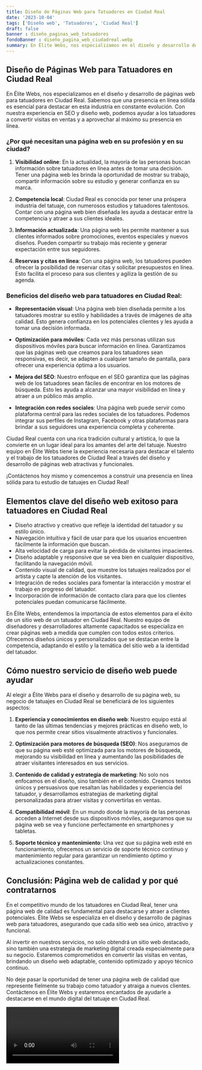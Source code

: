 ```yaml
---
title: Diseño de Páginas Web para Tatuadores en Ciudad Real
date: '2023-10-04'
tags: ['Diseño web', 'Tatuadores', 'Ciudad Real']
draft: false
banner : diseño_paginas_web_tatuadores
fondoBanner : diseño_pagina_web_ciudadreal.webp
summary: En Élite Webs, nos especializamos en el diseño y desarrollo de páginas web para tatuadores en Ciudad Real. Sabemos que una presencia en línea sólida es esencial para destacar en esta industria en constante evolución. Con nuestra experiencia en SEO y diseño web, podemos ayudar a los tatuadores a convertir visitas en ventas y a aprovechar al máximo su presencia en línea.
---
```


## Diseño de Páginas Web para Tatuadores en Ciudad Real

En Élite Webs, nos especializamos en el diseño y desarrollo de páginas web para tatuadores en Ciudad Real. Sabemos que una presencia en línea sólida es esencial para destacar en esta industria en constante evolución. Con nuestra experiencia en SEO y diseño web, podemos ayudar a los tatuadores a convertir visitas en ventas y a aprovechar al máximo su presencia en línea.

### ¿Por qué necesitan una página web en su profesión y en su ciudad?

1. **Visibilidad online**: En la actualidad, la mayoría de las personas buscan información sobre tatuadores en línea antes de tomar una decisión. Tener una página web les brinda la oportunidad de mostrar su trabajo, compartir información sobre su estudio y generar confianza en su marca.

2. **Competencia local**: Ciudad Real es conocida por tener una próspera industria del tatuaje, con numerosos estudios y tatuadores talentosos. Contar con una página web bien diseñada les ayuda a destacar entre la competencia y atraer a sus clientes ideales.

3. **Información actualizada**: Una página web les permite mantener a sus clientes informados sobre promociones, eventos especiales y nuevos diseños. Pueden compartir su trabajo más reciente y generar expectación entre sus seguidores.

4. **Reservas y citas en línea**: Con una página web, los tatuadores pueden ofrecer la posibilidad de reservar citas y solicitar presupuestos en línea. Esto facilita el proceso para sus clientes y agiliza la gestión de su agenda.

### Beneficios del diseño web para tatuadores en Ciudad Real:

- **Representación visual**: Una página web bien diseñada permite a los tatuadores mostrar su estilo y habilidades a través de imágenes de alta calidad. Esto genera confianza en los potenciales clientes y les ayuda a tomar una decisión informada.

- **Optimización para móviles**: Cada vez más personas utilizan sus dispositivos móviles para buscar información en línea. Garantizamos que las páginas web que creamos para los tatuadores sean responsivas, es decir, se adapten a cualquier tamaño de pantalla, para ofrecer una experiencia óptima a los usuarios.

- **Mejora del SEO**: Nuestro enfoque en el SEO garantiza que las páginas web de los tatuadores sean fáciles de encontrar en los motores de búsqueda. Esto les ayuda a alcanzar una mayor visibilidad en línea y atraer a un público más amplio.

- **Integración con redes sociales**: Una página web puede servir como plataforma central para las redes sociales de los tatuadores. Podemos integrar sus perfiles de Instagram, Facebook y otras plataformas para brindar a sus seguidores una experiencia completa y coherente.

Ciudad Real cuenta con una rica tradición cultural y artística, lo que la convierte en un lugar ideal para los amantes del arte del tatuaje. Nuestro equipo en Élite Webs tiene la experiencia necesaria para destacar el talento y el trabajo de los tatuadores de Ciudad Real a través del diseño y desarrollo de páginas web atractivas y funcionales.

¡Contáctenos hoy mismo y comencemos a construir una presencia en línea sólida para tu estudio de tatuajes en Ciudad Real!

<GifSeo />

<Cta />

## Elementos clave del diseño web exitoso para tatuadores en Ciudad Real

- Diseño atractivo y creativo que refleje la identidad del tatuador y su estilo único.
- Navegación intuitiva y fácil de usar para que los usuarios encuentren fácilmente la información que buscan.
- Alta velocidad de carga para evitar la pérdida de visitantes impacientes.
- Diseño adaptable y responsive que se vea bien en cualquier dispositivo, facilitando la navegación móvil.
- Contenido visual de calidad, que muestre los tatuajes realizados por el artista y capte la atención de los visitantes.
- Integración de redes sociales para fomentar la interacción y mostrar el trabajo en progreso del tatuador.
- Incorporación de información de contacto clara para que los clientes potenciales puedan comunicarse fácilmente.

En Élite Webs, entendemos la importancia de estos elementos para el éxito de un sitio web de un tatuador en Ciudad Real. Nuestro equipo de diseñadores y desarrolladores altamente capacitados se especializa en crear páginas web a medida que cumplen con todos estos criterios. Ofrecemos diseños únicos y personalizados que se destacan entre la competencia, adaptando el estilo y la temática del sitio web a la identidad del tatuador.

## Cómo nuestro servicio de diseño web puede ayudar

Al elegir a Élite Webs para el diseño y desarrollo de su página web, su negocio de tatuajes en Ciudad Real se beneficiará de los siguientes aspectos:

1. **Experiencia y conocimientos en diseño web**: Nuestro equipo está al tanto de las últimas tendencias y mejores prácticas en diseño web, lo que nos permite crear sitios visualmente atractivos y funcionales.

2. **Optimización para motores de búsqueda (SEO)**: Nos aseguramos de que su página web esté optimizada para los motores de búsqueda, mejorando su visibilidad en línea y aumentando las posibilidades de atraer visitantes interesados en sus servicios.

3. **Contenido de calidad y estrategia de marketing**: No solo nos enfocamos en el diseño, sino también en el contenido. Creamos textos únicos y persuasivos que resaltan las habilidades y experiencia del tatuador, y desarrollamos estrategias de marketing digital personalizadas para atraer visitas y convertirlas en ventas.

4. **Compatibilidad móvil**: En un mundo donde la mayoría de las personas acceden a Internet desde sus dispositivos móviles, aseguramos que su página web se vea y funcione perfectamente en smartphones y tabletas.

5. **Soporte técnico y mantenimiento**: Una vez que su página web esté en funcionamiento, ofrecemos un servicio de soporte técnico continuo y mantenimiento regular para garantizar un rendimiento óptimo y actualizaciones constantes.

## Conclusión: Página web de calidad y por qué contratarnos

En el competitivo mundo de los tatuadores en Ciudad Real, tener una página web de calidad es fundamental para destacarse y atraer a clientes potenciales. Élite Webs se especializa en el diseño y desarrollo de páginas web para tatuadores, asegurando que cada sitio web sea único, atractivo y funcional.

Al invertir en nuestros servicios, no solo obtendrá un sitio web destacado, sino también una estrategia de marketing digital creada especialmente para su negocio. Estaremos comprometidos en convertir las visitas en ventas, brindando un diseño web adaptable, contenido optimizado y apoyo técnico continuo.

No deje pasar la oportunidad de tener una página web de calidad que represente fielmente su trabajo como tatuador y atraiga a nuevos clientes. Contáctenos en Élite Webs y estaremos encantados de ayudarle a destacarse en el mundo digital del tatuaje en Ciudad Real.

<Video />

<CtaBot job='Tatuadores' city='Ciudad Real'/>

<Gmaps query='Ciudad Real+españa+maps' />